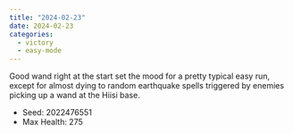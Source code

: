 ```yaml
---
title: "2024-02-23"
date: 2024-02-23
categories:
  - victory
  - easy-mode
---
```


Good wand right at the start set the mood for a pretty typical easy run, except
for almost dying to random earthquake spells triggered by enemies picking up a wand
at the Hiisi base.

- Seed: 2022476551
- Max Health: 275
